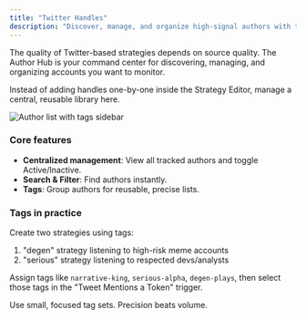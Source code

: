 ```yaml
---
title: "Twitter Handles"
description: "Discover, manage, and organize high-signal authors with tags."
---
```


The quality of Twitter-based strategies depends on source quality. The Author Hub is your command center for discovering, managing, and organizing accounts you want to monitor.

Instead of adding handles one-by-one inside the Strategy Editor, manage a central, reusable library here.

<Frame caption="Author Hub overview">
  <img src="/images/hero-light.png" alt="Author list with tags sidebar" />
</Frame>

### Core features

- **Centralized management**: View all tracked authors and toggle Active/Inactive.
- **Search & Filter**: Find authors instantly.
- **Tags**: Group authors for reusable, precise lists.

### Tags in practice

Create two strategies using tags:

1. "degen" strategy listening to high-risk meme accounts
2. "serious" strategy listening to respected devs/analysts

Assign tags like `narrative-king`, `serious-alpha`, `degen-plays`, then select those tags in the "Tweet Mentions a Token" trigger.

<Tip>
Use small, focused tag sets. Precision beats volume.
</Tip>

